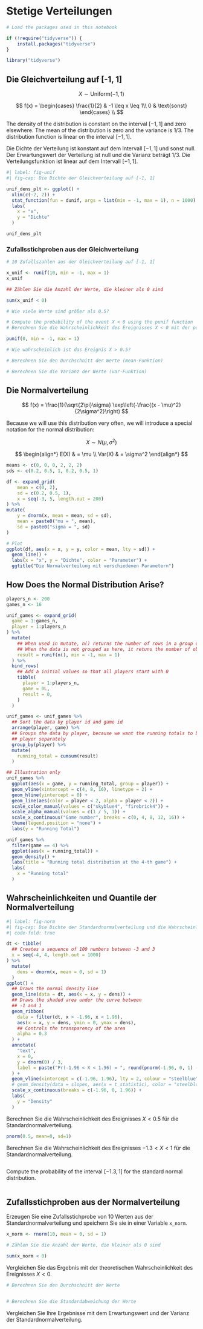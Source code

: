 # Stetige Verteilungen

```r
# Load the packages used in this notebook

if (!require("tidyverse")) {
    install.packages("tidyverse")    
}

library("tidyverse")
```

## Die Gleichverteilung auf \[-1, 1\]

$$
X \sim \text{Uniform}(-1, 1)
$$

$$
f(x) = \begin{cases}
\frac{1}{2} & -1 \leq x \leq 1\\
0 & \text{sonst}
\end{cases} \\
$$

The density of the distribution is constant on the interval $[-1, 1]$ and zero elsewhere. The mean of the distribution is zero and the variance is $1/3$. The distribution function is linear on the interval $[-1, 1]$.

Die Dichte der Verteilung ist konstant auf dem Intervall $[-1, 1]$ und sonst null. Der Erwartungswert der Verteilung ist null und die Varianz beträgt $1/3$. Die Verteilungsfunktion ist linear auf dem Intervall $[-1, 1]$.

```r
#| label: fig-unif
#| fig-cap: Die Dichte der Gleichverteilung auf [-1, 1]

unif_dens_plt <- ggplot() +
  xlim(c(-2, 2)) +
  stat_function(fun = dunif, args = list(min = -1, max = 1), n = 1000) +
  labs(
    x = "x",
    y = "Dichte"
  )

unif_dens_plt
```

### Zufallsstichproben aus der Gleichverteilung

```r
# 10 Zufallszahlen aus der Gleichverteilung auf [-1, 1]

x_unif <- runif(10, min = -1, max = 1)
x_unif
```

```r
## Zählen Sie die Anzahl der Werte, die kleiner als 0 sind

sum(x_unif < 0)

# Wie viele Werte sind größer als 0.5?

```

```r
# Compute the probability of the event X < 0 using the punif function
# Berechnen Sie die Wahrscheinlichkeit des Ereignisses X < 0 mit der punif-Funktion

punif(0, min = -1, max = 1)

# Wie wahrscheinlich ist das Ereignis X > 0.5?

```


```r
# Berechnen Sie den Durchschnitt der Werte (mean-Funktion)

# Berechnen Sie die Varianz der Werte (var-Funktion)

```

## Die Normalverteilung


$$
f(x) = \frac{1}{\sqrt{2\pi}\sigma} \exp\left(-\frac{(x - \mu)^2}{2\sigma^2}\right)
$$

Because we will use this distribution very often, we will introduce a special notation for the normal distribution:

$$
X \sim N(\mu, \sigma^2)
$$


$$
\begin{align*}
E(X) & = \mu \\
Var(X) & = \sigma^2
\end{align*}
$$

```r
means <- c(0, 0, 0, 2, 2, 2)
sds <- c(0.2, 0.5, 1, 0.2, 0.5, 1)

df <- expand_grid(
    mean = c(0, 2),
    sd = c(0.2, 0.5, 1),
    x = seq(-3, 5, length.out = 200)
) %>%
mutate(
    y = dnorm(x, mean = mean, sd = sd),
    mean = paste0("mu = ", mean),
    sd = paste0("sigma = ", sd)
)

# Plot
ggplot(df, aes(x = x, y = y, color = mean, lty = sd)) +
  geom_line() +
  labs(x = "x", y = "Dichte", color = "Parameter") +
  ggtitle("Die Normalverteilung mit verschiedenen Parametern")
```

## How Does the Normal Distribution Arise?

```r
players_n <- 200
games_n <- 16

unif_games <- expand_grid(
  game = 1:games_n,
  player = 1:players_n
) %>%
  mutate(
    ## When used in mutate, n() returns the number of rows in a group of obs
    ## When the data is not grouped as here, it retuns the number of obs in the whole table
    result = runif(n(), min = -1, max = 1)
  ) %>%
  bind_rows(
    ## Add a initial values so that all players start with 0
    tibble(
      player = 1:players_n,
      game = 0L,
      result = 0,
    )
  )

unif_games <- unif_games %>%
  ## Sort the data by player id and game id
  arrange(player, game) %>%
  ## Groups the data by player, because we want the running totals to be calculated for each
  ## player separately
  group_by(player) %>%
  mutate(
    running_total = cumsum(result)
  )

## Illustration only
unif_games %>%
  ggplot(aes(x = game, y = running_total, group = player)) +
  geom_vline(xintercept = c(4, 8, 16), linetype = 2) +
  geom_hline(yintercept = 0) +
  geom_line(aes(color = player < 2, alpha = player < 2)) +
  scale_color_manual(values = c("skyblue4", "firebrick4")) +
  scale_alpha_manual(values = c(1 / 5, 1)) +
  scale_x_continuous("Game number", breaks = c(0, 4, 8, 12, 16)) +
  theme(legend.position = "none") +
  labs(y = "Running Total")
```

```r
unif_games %>%
  filter(game == 4) %>%
  ggplot(aes(x = running_total)) +
  geom_density() +
  labs(title = "Running total distribution at the 4-th game") +
  labs(
    x = "Running total"
  )
```


## Wahrscheinlichkeiten und Quantile der Normalverteilung


```r
#| label: fig-norm
#| fig-cap: Die Dichte der Standardnormalverteilung und die Wahrscheinlichkeit des Ereignisses $-1.96 < X < 1.96$.
#| code-fold: true

dt <- tibble(
  ## Creates a sequence of 100 numbers between -3 and 3
  x = seq(-4, 4, length.out = 1000)
) %>%
  mutate(
    dens = dnorm(x, mean = 0, sd = 1)
  )
ggplot() +
  ## Draws the normal density line
  geom_line(data = dt, aes(x = x, y = dens)) +
  ## Draws the shaded area under the curve between
  ## -1 and 1
  geom_ribbon(
    data = filter(dt, x > -1.96, x < 1.96),
    aes(x = x, y = dens, ymin = 0, ymax = dens),
    ## Controls the transparency of the area
    alpha = 0.3
  ) +
  annotate(
    "text",
    x = 0,
    y = dnorm(0) / 3,
    label = paste("Pr(-1.96 < X < 1.96) = ", round(pnorm(-1.96, 0, 1) - pnorm(1.96, 0, 1), 2), sep = " ")
  ) +
  geom_vline(xintercept = c(-1.96, 1.96), lty = 2, colour = "steelblue") +
  # geom_density(data = slopes, aes(x = t_statistic), color = "steelblue4") +
  scale_x_continuous(breaks = c(-1.96, 0, 1.96)) +
  labs(
    y = "Density"
  )
```

Berechnen Sie die Wahrscheinlichkeit des Ereignisses $X < 0.5$ für die Standardnormalverteilung.

```r
pnorm(0.5, mean=0, sd=1)
```

Berechnen Sie die Wahrscheinlichkeit des Ereignisses $-1.3 < X < 1$ für die Standardnormalverteilung.

```r

```

Compute the probability of the interval $[-1.3, 1]$ for the standard normal distribution.


```r

```

## Zufallsstichproben aus der Normalverteilung

Erzeugen Sie eine Zufallsstichprobe von 10 Werten aus der Standardnormalverteilung und speichern Sie sie in einer Variable `x_norm`.

```r
x_norm <- rnorm(10, mean = 0, sd = 1)
```

```r
# Zählen Sie die Anzahl der Werte, die kleiner als 0 sind

sum(x_norm < 0)
```

Vergleichen Sie das Ergebnis mit der theoretischen Wahrscheinlichkeit des Ereignisses $X < 0$.

```r
# Berechnen Sie den Durchschnitt der Werte


# Berechnen Sie die Standardabweichung der Werte

```


Vergleichen Sie Ihre Ergebnisse mit dem Erwartungswert und der Varianz der Standardnormalverteilung.
